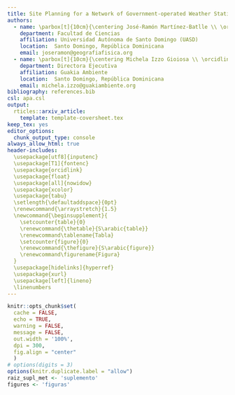 ```yaml
---
title: Site Planning for a Network of Government-operated Weather Stations in the Dominican Republic Using Zonal Statistics from Geospatial Sources, Multi-Criteria Decision-Making, and Neighborhood Analysis
authors:
  - name: \parbox[t]{10cm}{\centering José-Ramón Martínez-Batlle \\ \orcidlink{0000-0001-9924-0327}}
    department: Facultad de Ciencias
    affiliation: Universidad Autónoma de Santo Domingo (UASD)
    location:  Santo Domingo, República Dominicana
    email: joseramon@geografiafisica.org
  - name: \parbox[t]{10cm}{\centering Michela Izzo Gioiosa \\ \orcidlink{0000-0003-4835-3967}}
    department: Directora Ejecutiva
    affiliation: Guakia Ambiente
    location:  Santo Domingo, República Dominicana
    email: michela.izzo@guakiambiente.org
bibliography: references.bib
csl: apa.csl
output:
  rticles::arxiv_article:
    template: template-coversheet.tex
keep_tex: yes
editor_options: 
  chunk_output_type: console
always_allow_html: true
header-includes:
  \usepackage[utf8]{inputenc}
  \usepackage[T1]{fontenc}
  \usepackage{orcidlink}
  \usepackage{float}
  \usepackage[all]{nowidow}
  \usepackage{xcolor}
  \usepackage{tabu}
  \setlength{\defaultaddspace}{0pt}
  \renewcommand{\arraystretch}{1.5}
  \newcommand{\beginsupplement}{
    \setcounter{table}{0}
    \renewcommand{\thetable}{S\arabic{table}}
    \renewcommand\tablename{Tabla}
    \setcounter{figure}{0}
    \renewcommand{\thefigure}{S\arabic{figure}}
    \renewcommand\figurename{Figura}
  }
  \usepackage[hidelinks]{hyperref}
  \usepackage{xurl}
  \usepackage[left]{lineno}
  \linenumbers
---
```


```r
knitr::opts_chunk$set(
  cache = FALSE, 
  echo = TRUE,
  warning = FALSE,
  message = FALSE,
  out.width = '100%',
  dpi = 300,
  fig.align = "center"
  )
# options(digits = 3)
options(knitr.duplicate.label = "allow")
raiz_supl_met <- 'suplemento'
figures <- 'figuras'
```

